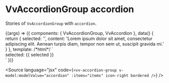 
<Meta title="Components/AccordionGroup/Props/accordion" />

# VvAccordionGroup accordion

Stories of `VvAccordionGroup` with `accordion`.

<Canvas>
	<Story name="accordion" play={accordionTest}>
		{(args) => ({
			components: { VvAccordionGroup, VvAccordion },
			data() {
				return {
					selected: '',
					content:
						'Lorem ipsum dolor sit amet, consectetur adipiscing elit. Aenean turpis diam, tempor non sem ut, suscipit gravida mi.'
				}
			},
			template:
				/*html*/
				`<div class="flex">
					<div class="w-1/2">
						<vv-accordion-group v-model:modelValue="selected" icon-right bordered accordion>
							<vv-accordion data-testId="accordion-1" name="accordion 1" title="Details 1" :content="content" />
							<vv-accordion name="accordion 2" title="Details 2" :content="content" />
							<vv-accordion name="accordion 3" title="Details 3" :content="content" />
						</vv-accordion-group>
					</div>
					<div data-testId="selected" v-if="selected" class="w-1/2 flex justify-end" >
						selected: {{ selected }}
					</div>
				</div>`
		})}
	</Story>
</Canvas>

<Source
	language="jsx"
	code={`<vv-accordion-group v-model:modelValue="accordion" :items="items" icon-right bordered />`}
/>
